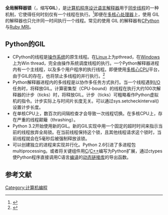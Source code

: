 {{onesource|time=2014-05-07T09:34:22+00:00}}
'''全局解释器锁'''（{{lang-en|Global Interpreter Lock}}，缩写'''GIL'''），是[[计算机程序设计语言|计算机程序设计语言]][[解释器|解释器]]用于[[同步|同步]][[线程|线程]]的一种机制，它使得任何时刻仅有一个线程在执行。<ref>{{cite web|title=GlobalInterpreterLock - Python Wiki|url=https://wiki.python.org/moin/GlobalInterpreterLock|accessdate=2018-07-19|language=en|archive-date=2018-06-23|archive-url=https://web.archive.org/web/20180623205321/https://wiki.python.org/moin/GlobalInterpreterLock|dead-url=no}}</ref>即便在[[多核心处理器|多核心处理器]]上，使用 GIL 的解释器也只允许同一时间执行一个线程。常见的使用 GIL 的解释器有[[CPython|CPython]]与[[Ruby|Ruby MRI]]。

==Python的GIL==
*CPython的线程是[[操作系统|操作系统]]的原生线程。在[[Linux|Linux]]上为pthread，在[[Windows|Windows]]上为Win thread，完全由操作系统调度线程的执行。一个Python解释器进程内有一个主线程，以及多个用户程序的执行线程。即便使用[[多核心CPU|多核心CPU]]平台，由于GIL的存在，也将禁止多线程的并行执行。<ref>{{cite web | url=http://www.dabeaz.com/python/GIL.pdf | title=Inside the Python GIL | author=David Beazley | publisher=[http://chipy.org/ Chicago Python User Group] | date=2009-06-11 | location=Chicago | accessdate=2009-10-07 | archive-date=2010-12-24 | archive-url=https://web.archive.org/web/20101224201032/http://www.dabeaz.com/python/GIL.pdf | dead-url=no }}</ref>
*Python解释器进程内的多线程是以协作多任务方式执行。当一个线程遇到[[I/O|I/O]]任务时，将释放GIL。计算密集型（CPU-bound）的线程在执行大约100次解释器的计步（ticks）时，将释放GIL。计步（ticks）可粗略看作Python虚拟机的指令。计步实际上与时间片长度无关。可以通过sys.setcheckinterval()设置计步长度。
*在单核CPU上，数百次的间隔检查才会导致一次线程切换。在多核CPU上，存在严重的线程颠簸（thrashing）。
*Python 3.2开始使用新的GIL。新的GIL实现中用一个固定的超时时间来指示当前的线程放弃全局锁。在当前线程保持这个锁，且其他线程请求这个锁时，当前线程就会在5毫秒后被强制释放该锁。
*可以创建独立的进程来实现并行化。Python 2.6引进了多进程包multiprocessing。或者将关键组件用[[C语言|C]]/[[C++|C++]]编写为Python扩展，通过ctypes使Python程序直接调用C语言[[编译|编译]]的[[动态链接库|动态链接库]]的导出函数。

==参考文献==
{{reflist}}

[[Category:计算机编程|Category:计算机编程]]